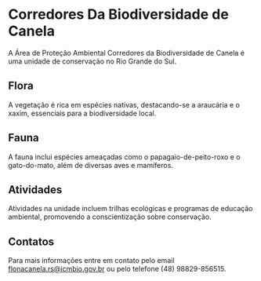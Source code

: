 # Corredores Da Biodiversidade de Canela

A Área de Proteção Ambiental Corredores da Biodiversidade de Canela é uma unidade de conservação no Rio Grande do Sul.

## Flora

A vegetação é rica em espécies nativas, destacando-se a araucária e o xaxim, essenciais para a biodiversidade local.

## Fauna

A fauna inclui espécies ameaçadas como o papagaio-de-peito-roxo e o gato-do-mato, além de diversas aves e mamíferos.

## Atividades

Atividades na unidade incluem trilhas ecológicas e programas de educação ambiental, promovendo a conscientização sobre conservação.

## Contatos

Para mais informações entre em contato pelo email flonacanela.rs@icmbio.gov.br ou pelo telefone (48) 98829-856515.